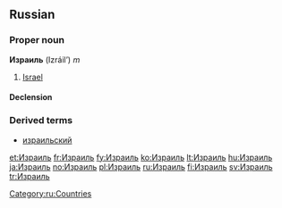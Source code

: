 ==Russian==
===Proper noun===
'''Израиль''' (Izráil’) ''m''

# [[Israel]]

====Declension====
{{ru-noun1|Изра́иль||Изра́иля||Изра́илю||Изра́иль||Изра́илем||об Изра́иле|}}

===Derived terms===
*[[израильский]]

[[Category:ru:Countries]]

[[et:Израиль]]
[[fr:Израиль]]
[[fy:Израиль]]
[[ko:Израиль]]
[[lt:Израиль]]
[[hu:Израиль]]
[[ja:Израиль]]
[[no:Израиль]]
[[pl:Израиль]]
[[ru:Израиль]]
[[fi:Израиль]]
[[sv:Израиль]]
[[tr:Израиль]]